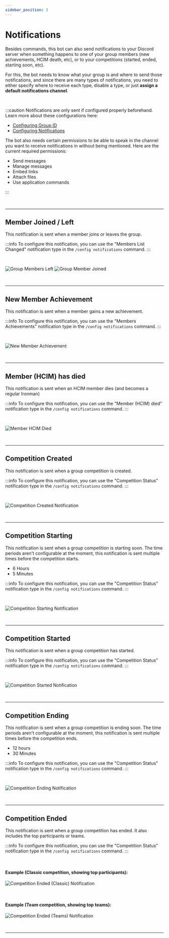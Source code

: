 ```yaml
---
sidebar_position: 3
---
```


# Notifications

Besides commands, this bot can also send notifications to your Discord server when something happens to one of your group members (new achievements, HCIM death, etc), or to your competitions (started, ended, starting soon, etc).

For this, the bot needs to know what your group is and where to send those notifications, and since there are many types of notifications, you need to either specify where to receive each type, disable a type, or just **assign a default notifications channel**.

<br />

:::caution
Notifications are only sent if configured properly beforehand. Learn more about these configurations here:

- [Configuring Group ID](/commands#config-group)
- [Configuring Notifications](/commands#config-notifications)

The bot also needs certain permissions to be able to speak in the channel you want to receive notifications in without being mentioned. Here are the current required permissions:

- Send messages
- Manage messages
- Embed links
- Attach files
- Use application commands

:::

<br />

---

## Member Joined / Left

This notification is sent when a member joins or leaves the group.

:::info
To configure this notification, you can use the "Members List Changed" notification type in the `/config notifications` command.
:::

<br />

![Group Members Left](./assets/group_members_left.png)
![Group Member Joined](./assets/group_member_joined.png)

<br />

---

## New Member Achievement

This notification is sent when a member gains a new achievement.

:::info
To configure this notification, you can use the "Members Achievements" notification type in the `/config notifications` command.
:::

<br />

![New Member Achievement](./assets/group_member_achievement.png)

<br />

---

## Member (HCIM) has died

This notification is sent when an HCIM member dies (and becomes a regular Ironman)

:::info
To configure this notification, you can use the "Member (HCIM) died" notification type in the `/config notifications` command.
:::

<br />

![Member HCIM Died](./assets/group_hcim_died.png)

<br />

---

## Competition Created

This notification is sent when a group competition is created.

:::info
To configure this notification, you can use the "Competition Status" notification type in the `/config notifications` command.
:::

<br />

![Competition Created Notification](./assets/comp_created.png)

<br />

---

## Competition Starting

This notification is sent when a group competition is starting soon. The time periods aren't configurable at the moment, this notification is sent multiple times before the competition starts.

- 6 Hours
- 5 Minutes

:::info
To configure this notification, you can use the "Competition Status" notification type in the `/config notifications` command.
:::

<br />

![Competition Starting Notification](./assets/comp_starting.png)

<br />

---

## Competition Started

This notification is sent when a group competition has started.

:::info
To configure this notification, you can use the "Competition Status" notification type in the `/config notifications` command.
:::

<br />

![Competition Started Notification](./assets/comp_started.png)

<br />

---

## Competition Ending

This notification is sent when a group competition is ending soon. The time periods aren't configurable at the moment, this notification is sent multiple times before the competition ends.

- 12 hours
- 30 Minutes

:::info
To configure this notification, you can use the "Competition Status" notification type in the `/config notifications` command.
:::

<br />

![Competition Ending Notification](./assets/comp_ending.png)

<br />

---

## Competition Ended

This notification is sent when a group competition has ended. It also includes the top participants or teams.

:::info
To configure this notification, you can use the "Competition Status" notification type in the `/config notifications` command.
:::

<br />

#### Example (Classic competition, showing top participants):

![Competition Ended (Classic) Notification](./assets/comp_ended_participants.png)

<br />

#### Example (Team competition, showing top teams):

![Competition Ended (Teams) Notification](./assets/comp_ended_teams.png)

<br />

---
